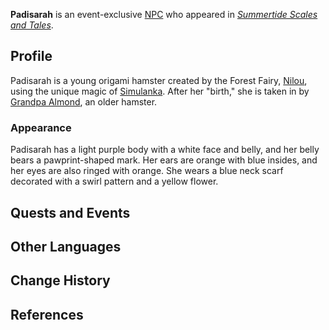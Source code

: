 {{About|the NPC|the [[Local Specialty]]|Padisarah}}
{{Character Infobox
|type             = Event NPC
|name             = Padisarah
|image            = NPC Padisarah.png
|realname         = <!-- Optional, if different from in-game name -->
|deceased         = <!-- Past (for deceased prior to events of the game) or free response -->
|region           = Simulanka
|location         = Simulanka
|affiliation      = 
|title            = 
|ancestry         = <!-- Clan/family -->
|father           = 
|mother           = 
|spouse           = 
|sibling          = 
|child            = 
|relative         = 
|voiceEN          = [[imdb:nm14676998|Lee Bergantino]]<ref> Twitter: [https://x.com/LeeBergantino/status/1815438229723889788 VA Self-Announcement]</ref>
|voiceCN          = 
|voiceJP          = 
|voiceKR          = 
}}

'''Padisarah''' is an event-exclusive [[NPC]] who appeared in ''[[Summertide Scales and Tales]]''.
<!--
==Location==
{{subst:#tag:gallery|
NPC Location {{subst:#titleparts:{{subst:PAGENAME}}}}.png{{subst:!}}{{subst:#titleparts:{{subst:PAGENAME}}}}'s location
NPC Location {{subst:#titleparts:{{subst:PAGENAME}}}} Context.png{{subst:!}}Additional context
}}
-->
==Profile==
Padisarah is a young origami hamster created by the Forest Fairy, [[Nilou]], using the unique magic of [[Simulanka]]. After her "birth," she is taken in by [[Almond (NPC)|Grandpa Almond]], an older hamster.

===Appearance===
Padisarah has a light purple body with a white face and belly, and her belly bears a pawprint-shaped mark. Her ears are orange with blue insides, and her eyes are also ringed with orange. She wears a blue neck scarf decorated with a swirl pattern and a yellow flower.

==Quests and Events==
{{Quests and Events}}
<!--
==Idle Quotes==
{{Dialogue Start}}
: {{DIcon|Idle}} {{Tx}}
:: {{A|VO {{subst:#titleparts:{{subst:PAGENAME}}}} 01.ogg}} "{{Tx}}"
{{Dialogue End}}

==Dialogue==
{{Dialogue Start}}
:'''{{subst:#titleparts:{{subst:PAGENAME}}}}:''' 
:{{DIcon}}
{{Dialogue End}}
-->
==Other Languages==
{{Other Languages
|default_hidden = 1
|en       = Padisarah
|zhs      = 帕蒂沙兰
|zhs_rm   = Pàdìshā-lán
|zht      = 帕蒂沙蘭
|zht_rm   = Pàdìshā-lán
|ja       = パティサラ
|ja_rm    = Patisara
|ko       = 파디사라
|ko_rm    = 
|es       = Padishá
|fr       = Padisachidée
|ru       = Падисара
|th       = Padisarah
|vi       = Padisarah
|de       = Padisarah
|id       = Padisarah
|pt       = Padisarah
|tr       = Padisarah
|it       = Padisarah
}}

==Change History==
{{Change History|4.8}}

==References==
{{Reflist}}